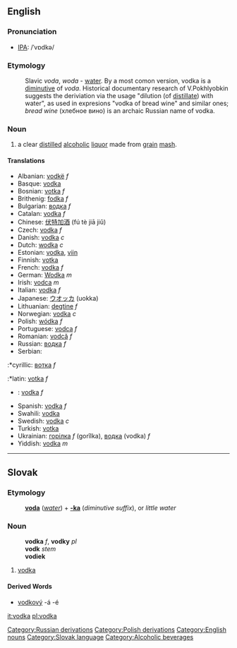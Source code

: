 {{wikipedia}}
==English==

===Pronunciation===
*[[International Phonetic Alphabet|IPA]]: /ˈvɒdkə/

===Etymology===

:Slavic ''voda'', ''woda'' - [[water]]. By a most comon version, vodka is a [[diminutive]] of ''voda''. Historical documentary research of V.Pokhlyobkin suggests the deriviation via the usage "dilution (of [[distil]]late) with water", as used in expresions "vodka of bread wine" and similar ones; ''bread wine'' (хлебное вино) is an archaic Russian name of vodka.

===Noun===

# a clear [[distil]]led [[alcoholic]] [[liquor]] made from [[grain]] [[mash]].

====Translations====
*Albanian: [[vodkë]] ''f''
*Basque: [[vodka]]
*Bosnian: [[votka]] ''f''
*Brithenig: [[fodka]] ''f''
*Bulgarian: [[водка]] ''f''
*Catalan: [[vodka]] ''f''
*Chinese: [[伏特加酒]] (fú tè jiā jiǔ)
*Czech: [[vodka]] ''f''
*Danish: [[vodka]] ''c''
*Dutch: [[wodka]] ''c''
*Estonian: [[vodka]], [[viin]]
*Finnish: [[votka]]
*French: [[vodka]] ''f''
*German: [[Wodka]] ''m''
*Irish: [[vodca]] ''m''
*Italian: [[vodka]] ''f''
*Japanese: [[ウオッカ]] (uokka)
*Lithuanian: [[degtine]] ''f''
*Norwegian: [[vodka]] ''c''
*Polish: [[wódka]] ''f''
*Portuguese: [[vodca]] ''f''
*Romanian: [[vodcă]] ''f''
*Russian: [[водка]] ''f''
*Serbian:
:*cyrillic: [[вотка]] ''f''
:*latin: [[votka]] ''f''
*{{sk}}: [[vodka#Slovak|vodka]] ''f''
*Spanish: [[vodka]] ''f''
*Swahili: [[vodka]]
*Swedish: [[vodka]] ''c''
*Turkish: [[votka]]
*Ukrainian: [[горілка]] ''f'' (gorîlka), [[водка]] (vodka) ''f''
*Yiddish: [[vodka]] ''m''

----

==Slovak==
===Etymology===
:'''[[voda#Slovak|voda]]''' (''[[water]]'') + '''[[-ka#Slovak|-ka]]''' (''diminutive suffix''), or ''little water''
===Noun===
:'''vodka''' ''f'', '''vodky''' ''pl''
:'''vodk''' ''stem''
:'''vodiek''' ''{{genpl}}''
:{{decpat}} {{zena}}
# [[vodka#English|vodka]]
====Derived Words====
* [[vodkový]] -á -é

[[Category:Russian derivations]]
[[Category:Polish derivations]]
[[Category:English nouns]]
[[Category:Slovak language]]
[[Category:Alcoholic beverages]]

[[it:vodka]]
[[pl:vodka]]